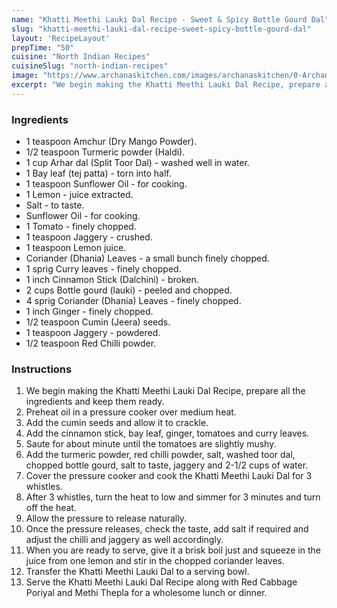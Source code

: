 ---
name: "Khatti Meethi Lauki Dal Recipe - Sweet & Spicy Bottle Gourd Dal"
slug: "khatti-meethi-lauki-dal-recipe-sweet-spicy-bottle-gourd-dal"
layout: 'RecipeLayout'
prepTime: "50"
cuisine: "North Indian Recipes"
cuisineSlug: "north-indian-recipes"
image: "https://www.archanaskitchen.com/images/archanaskitchen/0-Archanas-Kitchen-Recipes/2020/Khatti_Meethi_Lauki_Dal_Recipe_-_Sweet__Spicy_Bottle_Gourd_Dal_1_1600.jpg"
excerpt: "We begin making the Khatti Meethi Lauki Dal Recipe, prepare all the ingredients and keep them ready"
---

### Ingredients

- 1 teaspoon Amchur (Dry Mango Powder).
- 1/2 teaspoon Turmeric powder (Haldi).
- 1 cup Arhar dal (Split Toor Dal) - washed well in water.
- 1 Bay leaf (tej patta) - torn into half.
- 1 teaspoon Sunflower Oil - for cooking.
- 1 Lemon - juice extracted.
- Salt - to taste.
- Sunflower Oil - for cooking.
- 1 Tomato - finely chopped.
- 1 teaspoon Jaggery - crushed.
- 1 teaspoon Lemon juice.
- Coriander (Dhania) Leaves - a small bunch finely chopped.
- 1 sprig Curry leaves - finely chopped.
- 1 inch Cinnamon Stick (Dalchini) - broken.
- 2 cups Bottle gourd (lauki) - peeled and chopped.
- 4 sprig Coriander (Dhania) Leaves - finely chopped.
- 1 inch Ginger - finely chopped.
- 1/2 teaspoon Cumin (Jeera) seeds.
- 1 teaspoon Jaggery - powdered.
- 1/2 teaspoon Red Chilli powder.

### Instructions

1. We begin making the Khatti Meethi Lauki Dal Recipe, prepare all the ingredients and keep them ready.
1. Preheat oil in a pressure cooker over medium heat.
1. Add the cumin seeds and allow it to crackle.
1. Add the cinnamon stick, bay leaf, ginger, tomatoes and curry leaves.
1. Saute for about minute until the tomatoes are slightly mushy.
1. Add the turmeric powder, red chilli powder, salt, washed toor dal, chopped bottle gourd, salt to taste, jaggery and 2-1/2 cups of water.
1. Cover the pressure cooker and cook the Khatti Meethi Lauki Dal for 3 whistles.
1. After 3 whistles, turn the heat to low and simmer for 3 minutes and turn off the heat.
1. Allow the pressure to release naturally.
1. Once the pressure releases, check the taste, add salt if required and adjust the chilli and jaggery as well accordingly.
1. When you are ready to serve, give it a brisk boil just and squeeze in the juice from one lemon and stir in the chopped coriander leaves.
1. Transfer the Khatti Meethi Lauki Dal to a serving bowl.
1.  Serve the Khatti Meethi Lauki Dal Recipe along with Red Cabbage Poriyal and Methi Thepla for a wholesome lunch or dinner.
